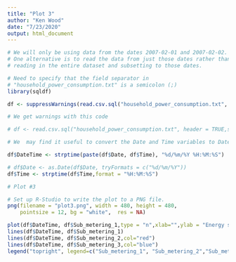 ```yaml
---
title: "Plot 3"
author: "Ken Wood"
date: "7/23/2020"
output: html_document
---
```


```r
# We will only be using data from the dates 2007-02-01 and 2007-02-02.
# One alternative is to read the data from just those dates rather than
# reading in the entire dataset and subsetting to those dates.

# Need to specify that the field separator in
# "household_power_consumption.txt" is a semicolon (;)
library(sqldf)

df <- suppressWarnings(read.csv.sql("household_power_consumption.txt", header = TRUE,sep = ";", sql = "select * from file where Date in ('1/2/2007','2/2/2007')"))

# We get warnings with this code

# df <- read.csv.sql("household_power_consumption.txt", header = TRUE,sep = ";", sql = "select * from file where Date = '1/2/2007' or Date = '2/2/2007'")
```

```r
# We  may find it useful to convert the Date and Time variables to Date/Time classes in R using the 'as.Date() and 'strptime()' functions.

df$DateTime <- strptime(paste(df$Date, df$Time), "%d/%m/%Y %H:%M:%S")

# df$Date <- as.Date(df$Date, tryFormats = c("%d/%m/%Y"))
df$Time <- strptime(df$Time,format = "%H:%M:%S")
```

```r
# Plot #3

# Set up R-Studio to write the plot to a PNG file.
png(filename = "plot3.png", width = 480, height = 480,
    pointsize = 12, bg = "white",  res = NA)

plot(df$DateTime, df$Sub_metering_1,type = "n",xlab="",ylab = "Energy sub metering")
lines(df$DateTime, df$Sub_metering_1)
lines(df$DateTime, df$Sub_metering_2,col="red")
lines(df$DateTime, df$Sub_metering_3,col="blue")
legend("topright", legend=c("Sub_metering_1", "Sub_metering_2","Sub_metering_3"),col = c("black","red","blue"),lty=1,cex=0.7)
```



